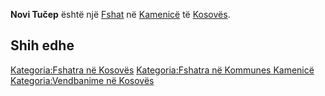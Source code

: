 {{Fshat në Kosovës
 | Emri                = Novi Tučep
| srp_N_name = Novi Tučep
| srp_N_FULL_NAME_RO = Novi Tučep
| srp_N_FULL_NAME_ND_RO = Novi Tucep
| srp_N_SORT_NAME_RG = NOVITUCEP
| srp_N_FULL_NAME_RG = Novi Tučep
| srp_N_FULL_NAME_ND_RG = Novi Tucep

 | Emri (Rasa dhanore) = 
 | Figura              = 
 | Shteti              = Kosovo
 | Komuna              = Kamenicë
 | Kodi postar         = 
 | Sipërfaqja          = 

 | Popullsia           = 

 | Regj. i popullsisë  = 
 | Dend. e popullsisë  = 
 | Faqja zyrtare       = 
 <!--- Koordinatat ----> 
 | Gjerësia            = 42.756111
 | Gjatësia            = 20.580833
 | Lartësia            = 
}}
'''Novi Tučep''' është një [[Fshat]] në [[Kamenicë]] të [[Kosovës]].

<!-- == Gjeografia == -->
<!-- == Historia == -->
<!-- == Demografia == -->
== Shih edhe ==
{{Komuna Kamenicë}}
{{Kosovo-Administrata-Cung}}

[[Kategoria:Fshatra në Kosovës]]
[[Kategoria:Fshatra në Kommunes Kamenicë]]
[[Kategoria:Vendbanime në Kosovës]]